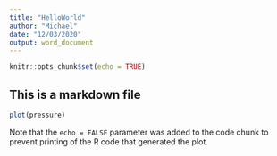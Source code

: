 ```yaml
---
title: "HelloWorld"
author: "Michael"
date: "12/03/2020"
output: word_document
---
```


```r
knitr::opts_chunk$set(echo = TRUE)
```

## This is a markdown file


```r
plot(pressure)
```

Note that the `echo = FALSE` parameter was added to the code chunk to prevent printing of the R code that generated the plot.
